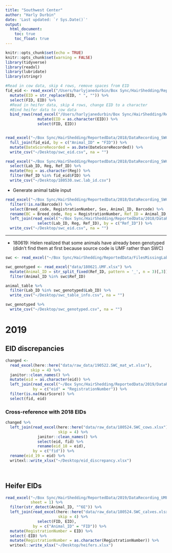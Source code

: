 ```yaml
---
title: "Southwest Center"
author: "Harly Durbin"
date: 'Last updated: `r Sys.Date()`'
output: 
  html_document:
    toc: true
    toc_float: true
---
```


```r
knitr::opts_chunk$set(echo = TRUE)
knitr::opts_chunk$set(warning = FALSE)
library(tidyverse)
library(readxl)
library(lubridate)
library(stringr)

```

```r
#Read in cow data, skip 4 rows, remove spaces from EID
fid_eid <- read_excel("/Users/harlyjanedurbin/Box Sync/HairShedding/ReportedData/SouthwestCenter/167_20180524 COWS.XLSX", skip = 4) %>% 
  mutate(EID = str_replace(EID, " ", "")) %>% 
  select(FID, EID) %>% 
  #Read in heifer data, skip 4 rows, change EID to a character
  #Bind heifer data to cow data
  bind_rows(read_excel("/Users/harlyjanedurbin/Box Sync/HairShedding/ReportedData/SouthwestCenter/168_20180524 HEIFERS.XLSX", skip = 4) %>% 
              mutate(EID = as.character(EID)) %>% 
              select(FID, EID))


read_excel("~/Box Sync/HairShedding/ReportedData/2018/DataRecording_SWCenter_2018.xlsx", sheet = "DataEntry") %>% 
  full_join(fid_eid, by = c("Animal_ID" = "FID")) %>% 
  mutate(DateScoreRecorded = as.Date(DateScoreRecorded)) %>% 
  write_csv("~/Desktop/swc_eid.csv", na = "")
```

```r
read_excel("~/Box Sync/HairShedding/ReportedData/2018/DataRecording_SWCenter_2018.xlsx", sheet = "has_LabID") %>% 
  select(Lab_ID, Reg, Ref_ID) %>% 
  mutate(Reg = as.character(Reg)) %>% 
  filter(Ref_ID %in% fid_eid$FID) %>% 
  write_csv("~/Desktop/180530.swc.lab_id.csv")
```

* Generate animal table input
```r
read_excel("~/Box Sync/HairShedding/ReportedData/2018/DataRecording_SWCenter_2018.xlsx", sheet = "DataEntry") %>%
  filter(!is.na(Barcode)) %>% 
  select(Breed_code, RegistrationNumber, Sex, Animal_ID, Barcode) %>% 
  rename(BC = Breed_code, Reg = RegistrationNumber, Ref_ID = Animal_ID, Ref_ID2 = Barcode) %>% 
  left_join(read_excel("~/Box Sync/HairShedding/ReportedData/2018/DataRecording_SWCenter_2018.xlsx", sheet = "has_LabID") %>% 
              select(Lab_ID, Reg, Ref_ID), by = c("Ref_ID")) %>% 
  write_csv("~/Desktop/swc_eid.csv", na = "")
```


___

* 180619: Helen realized that some animals have already been genotyped (didn't find them at first because source code is UMF rather than SWC)

```r
swc <- read_excel("~/Box Sync/HairShedding/ReportedData/FilesMissingLabIDs/DataRecording_SWCenter_2018.xlsx", sheet = "Animal") 

swc_genotyped <- read_excel("data/180621.UMF.xlsx") %>% 
  mutate(Animal_ID = str_split_fixed(Ref_ID, pattern = '_', n = 3)[,3]) %>% 
  filter(Animal_ID %in% swc$Ref_ID) 

animal_table %>% 
  filter(Lab_ID %in% swc_genotyped$Lab_ID) %>% 
  write_csv("~/Desktop/swc_table_info.csv", na = "")

swc_genotyped %>% 
  write_csv("~/Desktop/swc_genotyped.csv", na = "")
```

# 2019

## EID discrepancies

```r
changed <-
  read_excel(here::here("data/raw_data/190522.SWC_mat_wt.xlsx"), 
           skip = 4) %>% 
  janitor::clean_names() %>% 
  mutate(eid = as.character(eid)) %>% 
  left_join(read_excel("~/Box Sync/HairShedding/ReportedData/2019/DataRecording_UMF_2019.xlsx", sheet = 1),
            by = c("eid" = "RegistrationNumber")) %>% 
  filter(is.na(HairScore)) %>% 
  select(fid, eid) 
```

### Cross-reference with 2018 EIDs

```r
changed %>%
  left_join(read_excel(here::here("data/raw_data/180524.SWC_cows.xlsx"),
                       skip = 4) %>%
              janitor::clean_names() %>%
              select(eid, fid) %>% 
              rename(eid_18 = eid),
            by = c("fid")) %>% 
  rename(eid_19 = eid) %>% 
  writexl::write_xlsx("~/Desktop/eid_discrepancy.xlsx")
  



```

## Heifer EIDs

```r
read_excel("~/Box Sync/HairShedding/ReportedData/2019/DataRecording_UMF_2019.xlsx",
           sheet = 1) %>%
  filter(str_detect(Animal_ID, "^6E")) %>%
  left_join(read_excel(here::here("data/raw_data/180524.SWC_calves.xlsx"),
                       skip = 4) %>%
              select(FID, EID), 
            by = c("Animal_ID" = "FID")) %>% 
  mutate(RegistrationNumber = EID) %>% 
  select(-EID) %>% 
  mutate(RegistrationNumber = as.character(RegistrationNumber)) %>% 
  writexl::write_xlsx("~/Desktop/heifers.xlsx")

```

